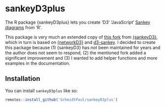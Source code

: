 
# sankeyD3plus

The R package {sankeyD3plus} lets you create 'D3' 'JavaScript' [Sankey diagrams](https://en.wikipedia.org/wiki/Sankey%20diagram) from 'R'. 

This package is very much an extended copy of [this fork](https://github.com/fbreitwieser/sankeyD3/pull/21) from [{sankeyD3}](https://github.com/fbreitwieser/sankeyD3), which in turn is based on [{networkD3}](https://github.com/christophergandrud/networkD3) and [d3-sankey](https://github.com/d3/d3-sankey). I decided to create this package because (1) {sankeyD3} has not been maintained for years and the author does not seem to respond, (2) the mentioned fork added a significant improvement and (3) I wanted to add helper functions and more examples in the documentation.

## Installation

You can install `sankeyD3plus` like so:

``` r
remotes::install_github('SchmidtPaul/sankeyD3plus')
```

